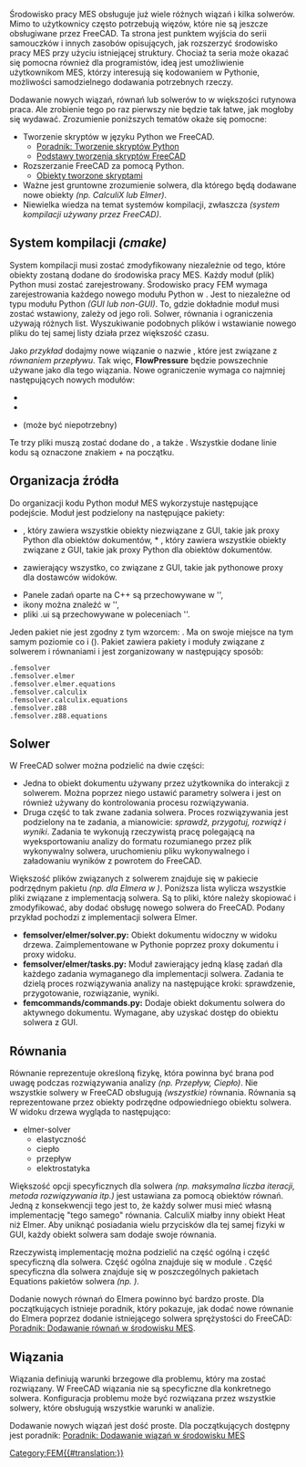 <languages/>

{{TutorialInfo/pl
|Topic=MES
|Level=Średnio zaawansowany
|Time=1 godzina
|Author=[[User:M42kus|M42kus]]
|FCVersion=0.17
}}

Środowisko pracy MES obsługuje już wiele różnych wiązań i kilka solwerów. Mimo to użytkownicy często potrzebują więzów, które nie są jeszcze obsługiwane przez FreeCAD. Ta strona jest punktem wyjścia do serii samouczków i innych zasobów opisujących, jak rozszerzyć środowisko pracy MES przy użyciu istniejącej struktury. Chociaż ta seria może okazać się pomocna również dla programistów, ideą jest umożliwienie użytkownikom MES, którzy interesują się kodowaniem w Pythonie, możliwości samodzielnego dodawania potrzebnych rzeczy.

Dodawanie nowych wiązań, równań lub solwerów to w większości rutynowa praca. Ale zrobienie tego po raz pierwszy nie będzie tak łatwe, jak mogłoby się wydawać. Zrozumienie poniższych tematów okaże się pomocne:

* Tworzenie skryptów w języku Python we FreeCAD.
** [[Python_scripting_tutorial/pl|Poradnik: Tworzenie skryptów Python]]
** [[FreeCAD_Scripting_Basics/pl|Podstawy tworzenia skryptów FreeCAD]]
* Rozszerzanie FreeCAD za pomocą Python.
** [[Scripted_objects/pl|Obiekty tworzone skryptami]]
* Ważne jest gruntowne zrozumienie solwera, dla którego będą dodawane nowe obiekty ''(np. CalculiX lub Elmer)''.
* Niewielka wiedza na temat systemów kompilacji, zwłaszcza {{incode|cmake}} ''(system kompilacji używany przez FreeCAD)''.

<span id="Build_System_(cmake)"></span>
==System kompilacji ''(cmake)''==

System kompilacji musi zostać zmodyfikowany niezależnie od tego, które obiekty zostaną dodane do środowiska pracy MES. Każdy moduł (plik) Python musi zostać zarejestrowany. Środowisko pracy FEM wymaga zarejestrowania każdego nowego modułu Python w {{incode|Mod/Fem/CMakeLists.txt}}. Jest to niezależne od typu modułu Python ''(GUI lub non-GUI)''. To, gdzie dokładnie moduł musi zostać wstawiony, zależy od jego roli. Solwer, równania i ograniczenia używają różnych list. Wyszukiwanie podobnych plików i wstawianie nowego pliku do tej samej listy działa przez większość czasu.

Jako ''przykład'' dodajmy nowe wiązanie o nazwie {{incode|pressure}}, które jest związane z ''równaniem przepływu''. Tak więc, '''FlowPressure''' będzie powszechnie używane jako <nazwa> dla tego wiązania. Nowe ograniczenie wymaga co najmniej następujących nowych modułów: 
* {{incode|constraint_<name>.py}}
* {{incode|view_constraint_<name>.py}} 
* {{incode|CommandFemConstraint<name>.py}} (może być niepotrzebny) 
Te trzy pliki muszą zostać dodane do {{incode|Mod/Fem/CMakeLists.txt}}, a także {{incode|Mod/Fem/App/CMakeLists.txt}}. Wszystkie dodane linie kodu są oznaczone znakiem ''+'' na początku.

{{FileName|Mod/Fem/CMakeLists.txt}}

{{code|code=
SET(FemObjects_SRCS
    femobjects/__init__.py
    femobjects/base_fempythonobject.py
    femobjects/constraint_bodyheatsource.py
    femobjects/constraint_electrostaticpotential.py
    femobjects/constraint_flowvelocity.py
    femobjects/constraint_initialflowvelocity.py
+   femobjects/constraint_initialflowpressure.py
    femobjects/constraint_selfweight.py
...
    femobjects/solver_ccxtools.py
)
...
SET(FemGuiViewProvider_SRCS
    femviewprovider/__init__.py
    femviewprovider/view_base_femconstraint.py
    femviewprovider/view_base_femobject.py
    femviewprovider/view_constraint_bodyheatsource.py
    femviewprovider/view_constraint_electrostaticpotential.py
    femviewprovider/view_constraint_flowvelocity.py
+   femviewprovider/view_constraint_flowpressure.py
    femviewprovider/view_constraint_initialflowvelocity.py
    femviewprovider/view_constraint_selfweight.py
...
    femviewprovider/view_solver_ccxtools.py
)
}}

<span id="Source_Organization"></span>
==Organizacja źródła==

Do organizacji kodu Python moduł MES wykorzystuje następujące podejście. Moduł jest podzielony na następujące pakiety: 
* {{incode|femobjects}}, który zawiera wszystkie obiekty niezwiązane z GUI, takie jak proxy Python dla obiektów dokumentów, * {{incode|femviewproviders}}, który zawiera wszystkie obiekty związane z GUI, takie jak proxy Python dla obiektów dokumentów. 
* {{incode|femviewproviders}} zawierający wszystko, co związane z GUI, takie jak pythonowe proxy dla dostawców widoków.
* Panele zadań oparte na C++ są przechowywane w '{{incode|Gui}}',
* ikony można znaleźć w '{{incode|Gui/Resources/icons/}}',
* pliki .ui są przechowywane w poleceniach '{{incode|Gui/Resources/ui/}}'.

Jeden pakiet nie jest zgodny z tym wzorcem: {{incode|femsolver}}. Ma on swoje miejsce na tym samym poziomie co {{incode|femobjects}} i {{incode|femguiobjects}} ({{incode|src/Mod/Fem/femsolver}}). Pakiet zawiera pakiety i moduły związane z solwerem i równaniami i jest zorganizowany w następujący sposób:

<pre>
.femsolver
.femsolver.elmer
.femsolver.elmer.equations
.femsolver.calculix
.femsolver.calculix.equations
.femsolver.z88
.femsolver.z88.equations
</pre>

<span id="Solver"></span>
==Solwer==

W FreeCAD solwer można podzielić na dwie części: 
* Jedna to obiekt dokumentu używany przez użytkownika do interakcji z solwerem. Można poprzez niego ustawić parametry solwera i jest on również używany do kontrolowania procesu rozwiązywania. 
* Druga część to tak zwane zadania solwera. Proces rozwiązywania jest podzielony na te zadania, a mianowicie: ''sprawdź, przygotuj, rozwiąż i wyniki''. Zadania te wykonują rzeczywistą pracę polegającą na wyeksportowaniu analizy do formatu rozumianego przez plik wykonywalny solwera, uruchomieniu pliku wykonywalnego i załadowaniu wyników z powrotem do FreeCAD.

Większość plików związanych z solwerem znajduje się w pakiecie podrzędnym pakietu {{incode|femsolver}} ''(np. dla Elmera w {{incode|femsolver/elmer}})''. Poniższa lista wylicza wszystkie pliki związane z implementacją solwera. Są to pliki, które należy skopiować i zmodyfikować, aby dodać obsługę nowego solwera do FreeCAD. Podany przykład pochodzi z implementacji solwera Elmer. 

* '''femsolver/elmer/solver.py:''' Obiekt dokumentu widoczny w widoku drzewa. Zaimplementowane w Pythonie poprzez proxy dokumentu i proxy widoku.
* '''femsolver/elmer/tasks.py:''' Moduł zawierający jedną klasę zadań dla każdego zadania wymaganego dla implementacji solwera. Zadania te dzielą proces rozwiązywania analizy na następujące kroki: sprawdzenie, przygotowanie, rozwiązanie, wyniki.
* '''femcommands/commands.py:''' Dodaje obiekt dokumentu solwera do aktywnego dokumentu. Wymagane, aby uzyskać dostęp do obiektu solwera z GUI.

<span id="Equations"></span>
==Równania==

Równanie reprezentuje określoną fizykę, która powinna być brana pod uwagę podczas rozwiązywania analizy ''(np. Przepływ, Ciepło)''. Nie wszystkie solwery w FreeCAD obsługują ''(wszystkie)'' równania. Równania są reprezentowane przez obiekty podrzędne odpowiedniego obiektu solwera. W widoku drzewa wygląda to następująco:

* elmer-solver
** elastyczność
** ciepło
** przepływ
** elektrostatyka

Większość opcji specyficznych dla solwera ''(np. maksymalna liczba iteracji, metoda rozwiązywania itp.)'' jest ustawiana za pomocą obiektów równań. Jedną z konsekwencji tego jest to, że każdy solwer musi mieć własną implementację &quot;tego samego&quot; równania. CalculiX miałby inny obiekt Heat niż Elmer. Aby uniknąć posiadania wielu przycisków dla tej samej fizyki w GUI, każdy obiekt solwera sam dodaje swoje równania.

Rzeczywistą implementację można podzielić na część ogólną i część specyficzną dla solwera. Część ogólna znajduje się w module {{incode|femsolver.equationbase}}. Część specyficzna dla solwera znajduje się w poszczególnych pakietach Equations pakietów solwera ''(np. {{incode|femsolver/elmer/equations}})''.

Dodanie nowych równań do Elmera powinno być bardzo proste. Dla początkujących istnieje poradnik, który pokazuje, jak dodać nowe równanie do Elmera poprzez dodanie istniejącego solwera sprężystości do FreeCAD: [[Add_FEM_Equation_Tutorial/pl|Poradnik: Dodawanie równań w środowisku MES]].

<span id="Constraints"></span>
==Wiązania==

Wiązania definiują warunki brzegowe dla problemu, który ma zostać rozwiązany. W FreeCAD wiązania nie są specyficzne dla konkretnego solwera. Konfiguracja problemu może być rozwiązana przez wszystkie solwery, które obsługują wszystkie warunki w analizie.

Dodawanie nowych wiązań jest dość proste. Dla początkujących dostępny jest poradnik: [[Add_FEM_Constraint_Tutorial/pl|Poradnik: Dodawanie wiązań w środowisku MES]]


[[Category:FEM{{#translation:}}]]